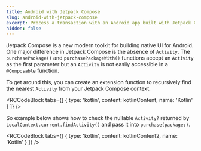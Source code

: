 ```yaml
---
title: Android with Jetpack Compose
slug: android-with-jetpack-compose
excerpt: Process a transaction with an Android app built with Jetpack Compose
hidden: false
---
```

Jetpack Compose is a new modern toolkit for building native UI for Android. One major difference in Jetpack Compose is the absence of `Activity`.  The `purchasePackage()` and `purchasePackageWith()` functions accept an `Activity` as the first parameter but an `Activity` is not easily accessible in a `@Composable` function.

To get around this, you can create an extension function to recursively find the nearest `Activity` from your Jetpack Compose context.


<RCCodeBlock tabs={[
    { type: 'kotlin', content: kotlinContent, name: 'Kotlin' }
]} />

So example below shows how to check the nullable `Activity?` returned by `LocalContext.current.findActivity()` and pass it into `purchase(package:)`.


<RCCodeBlock tabs={[
    { type: 'kotlin', content: kotlinContent2, name: 'Kotlin' }
]} />
